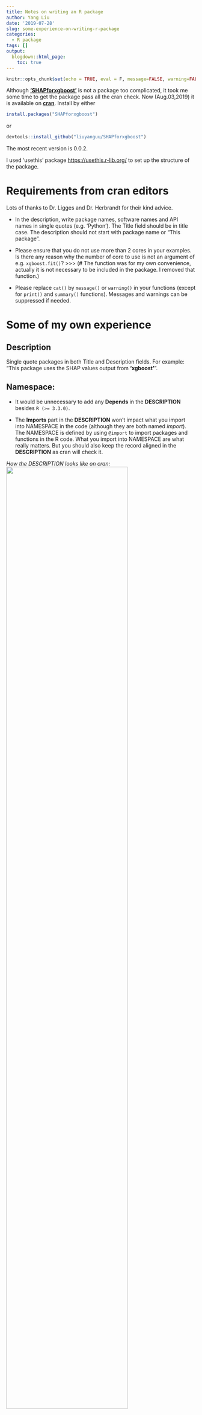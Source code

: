 ```yaml
---
title: Notes on writing an R package
author: Yang Liu
date: '2019-07-28'
slug: some-experience-on-writing-r-package
categories:
  - R package
tags: []
output:
  blogdown::html_page:
    toc: true
---
```


```r
knitr::opts_chunk$set(echo = TRUE, eval = F, message=FALSE, warning=FALSE)
```

Although [**'SHAPforxgboost'**](https://github.com/liuyanguu/SHAPforxgboost) is not a package too complicated, it took me some time to get the package pass all the cran check. Now (Aug.03,2019) it is available on [**cran**](https://cran.r-project.org/web/packages/SHAPforxgboost/index.html). Install by either  

```r
install.packages("SHAPforxgboost")
```

or  

```r
devtools::install_github("liuyanguu/SHAPforxgboost")
```

The most recent version is 0.0.2. 

I used 'usethis' package [https://usethis.r-lib.org/](https://usethis.r-lib.org/) to set up the structure of the package. 

# Requirements from cran editors

Lots of thanks to Dr. Ligges and Dr. Herbrandt for their kind advice. 

* In the description, write package names, software names and API names in single quotes (e.g. 'Python'). The Title field should be in title case. The description should not start with package name or "This package". 
  
* Please ensure that you do not use more than 2 cores in your examples.
Is there any reason why the number of core to use is not an argument of 
e.g. `xgboost.fit()`?  >>> (# The function was for my own convenience, actually it is not necessary to be included in the package. I removed that function.)
  
* Please replace `cat()` by `message()` or `warning()` in your functions (except 
for `print()` and `summary()` functions). Messages and warnings can be 
suppressed if needed.

# Some of my own experience

## Description

Single quote packages in both Title and Description fields. For example: "This package uses the SHAP values output from **'xgboost'**".

## Namespace: 

* It would be unnecessary to add any **Depends** in the **DESCRIPTION** besides `R (>= 3.3.0)`.

* The **Imports** part in the **DESCRIPTION** won't impact what you import into NAMESPACE in the code (although they are both named _import_).  The NAMESPACE is defined by using `@import` to import packages and functions in the R code. What you import into NAMESPACE are what really matters. But you should also keep the record aligned in the **DESCRIPTION** as cran will check it.

*How the DESCRIPTION looks like on cran:*   
![](/post/2019-07-28-some-experience-on-writing-r-package_files/the cran page.PNG){width=80%}

  * If you have `@import ggplot2` anywhere in the R code. Your function can use ggplot2 as long as your package is loaded. Your function knows to search in the namespace of "`ggplot2::`", but the ggplot2 package is not **attached**. Although someone loads your package, he needs `library(ggplot2)` in order to use ggplot2 for himself. This is the difference between **attach** and **load** as discussed in Hadley's "R" package book. 

  * By the way, if you put `ggplot2` in **Depends** in the **DESCRIPTION**, `library(yourPackage)` would really attach `ggplot2`. But generally speaking, you don't have to do that for others. 

* If you name a function like `plot.shap.summary` it would be documented as S3 method even if you `@export plot.shap.summary` (Yes, you have to export the full function name, otherwise, it would be an S3 method in the namespace.). Don't name function this way to avoid confusion with S3method. For example, I changed the name to `shap.plot.summary`.

* Each dataset that you attached using `use_data` need a document as well. Document it in a way similar to the function.

* All the function parameters should be documented using `@param`.  

* When **devtools** check the program, there will be notes that "no visible binding for global variable". This is how to please the cran:

```r
if(getRversion() >= "2.15.1")  {
  utils::globalVariables(c(".", "rfvalue", "value", ... )) # all the variables complained
  }
```

* You cannot have things like line break __`"\n"`__ in the documentation. It will give a warning of "unknown macro", and will actually cause error when you try to download and build the package from github.

## Files locations:

* All the codes go into the **R/** folder  

* `@example R/example/sample1.R` will attach **sample1.R** in the folder "R/example/" to the documentation of the function. If you write out the samples directly in the function code, you use @example**s** instead of @example.  

